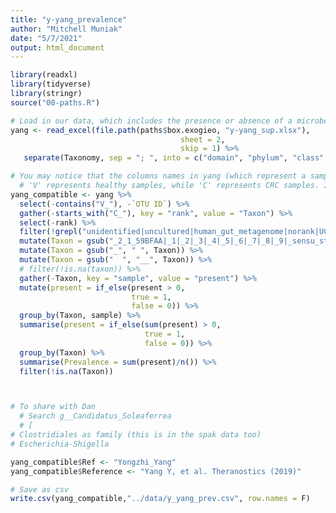 ```yaml
---
title: "y-yang_prevalence"
author: "Mitchell Muniak"
date: "5/7/2021"
output: html_document
---
```


```r
library(readxl)
library(tidyverse)
library(stringr)
source("00-paths.R")
```

```r
# Load in our data, which includes the presence or absence of a microbe in each of our samples 
yang <- read_excel(file.path(paths$box.exogieo, "y-yang_sup.xlsx"),
                                      sheet = 2,
                                      skip = 1) %>%
   separate(Taxonomy, sep = "; ", into = c("domain", "phylum", "class", "order", "family", "genus", "species"))


```

```r
# You may notice that the columns names in yang (which represent a sample) contain either a 'C' or a 'V'
  # 'V' represents healthy samples, while 'C' represents CRC samples. In this case, we only want to include CRC
yang_compatible <- yang %>%
  select(-contains("V_"), -`OTU ID`) %>%
  gather(-starts_with("C_"), key = "rank", value = "Taxon") %>%
  select(-rank) %>%
  filter(!grepl("unidentified|uncultured|human_gut_metagenome|norank|UCG", Taxon)) %>%
  mutate(Taxon = gsub("_2_1_59BFAA|_1|_2|_3|_4|_5|_6|_7|_8|_9|_sensu_stricto.*|_clade_CHAB-I-5_lineage", "", Taxon)) %>%
  mutate(Taxon = gsub("_", " ", Taxon)) %>%
  mutate(Taxon = gsub("  ", "__", Taxon)) %>%
  # filter(!is.na(taxon)) %>%
  gather(-Taxon, key = "sample", value = "present") %>%
  mutate(present = if_else(present > 0,
                           true = 1,
                           false = 0)) %>%
  group_by(Taxon, sample) %>%
  summarise(present = if_else(sum(present) > 0,
                              true = 1,
                              false = 0)) %>%
  group_by(Taxon) %>%
  summarise(Prevalence = sum(present)/n()) %>%
  filter(!is.na(Taxon))



# To share with Dan
  # Search g__Candidatus_Soleaferrea
  # [
# Clostridiales as family (this is in the spak data too)
# Escherichia-Shigella
```

```r
yang_compatible$Ref <- "Yongzhi_Yang"
yang_compatible$Reference <- "Yang Y, et al. Theranostics (2019)"
```


```r
# Save as csv
write.csv(yang_compatible,"../data/y_yang_prev.csv", row.names = F)
```